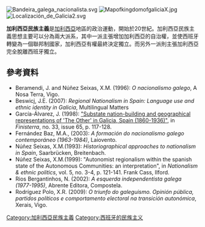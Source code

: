 [[File:Bandeira_galega_nacionalista.svg|thumb]]
[[Image:MapofkingdomofgaliciaX.jpg|thumb]]
[[File:Localización_de_Galicia2.svg|thumb]]

'''加利西亞民族主義'''是[[加利西亞_(西班牙)|加利西亞]]地區的政治運動，開始於20世紀。加利西亞民族主義思想主要可以分為兩大派系，其中一派主張增加加利西亞的自治權，並使西班牙轉變為一個聯邦制國家，加利西亞有權最終決定獨立。而另外一派則主張加利西亞完全脫離西班牙獨立。

==參考資料==
* Beramendi, J. and Núñez Seixas, X.M. (1996): ''O nacionalismo galego'', A Nosa Terra, Vigo.
* Beswicj, J.E. (2007): ''Regional Nationalism in Spain: Language use and ethnic identity in Galicia'', Multilingual Matters
* García-Álvarez, J. (1998): [http://www.ceg.ul.pt/finisterra/numeros/1998-65/65_14.pdf "Substate nation-building and geographical representations of 'The Other' in Galicia, Spain (1860-1936)"]{{Wayback|url=http://www.ceg.ul.pt/finisterra/numeros/1998-65/65_14.pdf |date=20150923201555 }}, in ''Finisterra'', no. 33, issue 65, p. 117-128.
* Fernández Baz, M.A., (2003): ''A formación do nacionalismo galego contemporáneo (1963-1984)'', Laiovento.
* Núñez Seixas, X.M.(1993): ''Historiographical approaches to nationalism in Spain'', Saarbrücken,  Breitenbach.
* Núñez Seixas, X.M.(1999): "Autonomist regionalism within the spanish state of the Autonomous Communities: an interpretation", in ''Nationalism & ethnic politics'', vol. 5, no. 3-4, p. 121-141. Frank Cass, Ilford.
* Rios Bergantinhos, N. (2002): ''A esquerda independentista galega (1977-1995)'', Abrente Editora, Compostela.
* Rodríguez Polo, X.R. (2009): ''O triunfo do galeguismo. Opinión pública, partidos políticos e comportamento electoral na transición autonómica'', Xerais, Vigo.

{{Politics-stub}}
{{Stateless nationalism in Europe}}
{{Authority control}}
[[Category:加利西亞民族主義|Category:加利西亞民族主義]]
[[Category:西班牙的民族主义|Category:西班牙的民族主义]]